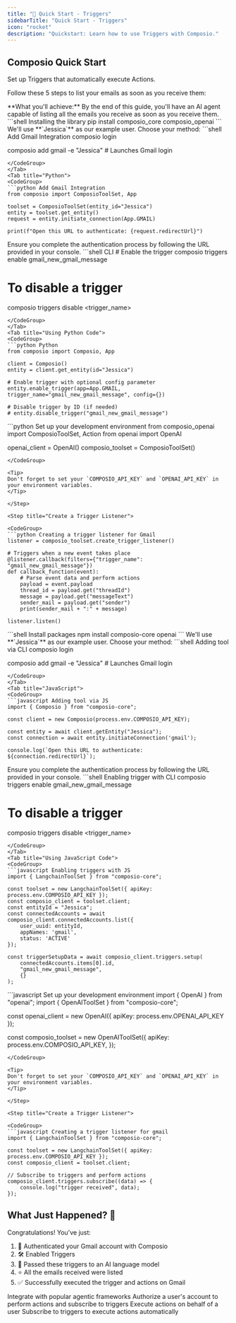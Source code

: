 ```yaml
---
title: "🚀 Quick Start - Triggers"
sidebarTitle: "Quick Start - Triggers"
icon: "rocket"
description: "Quickstart: Learn how to use Triggers with Composio."
---
```


## Composio Quick Start

Set up Triggers that automatically execute Actions. 

Follow these 5 steps to list your emails as soon as you receive them:

<Info>
**What you'll achieve:** By the end of this guide, you'll have an AI agent capable of listing all the emails you receive as soon as you receive them.
</Info>

<Tabs>
<Tab title="Python">
<Steps>

<Step title="Install Composio">
<CodeGroup>
```shell Installing the library
pip install composio_core composio_openai
```
</CodeGroup>
</Step>

<Step title="Authenticate Gmail Account">
We'll use **`Jessica`** as our example user. Choose your method:

<Tabs>
<Tab title="CLI (Quickest)">
<CodeGroup>
```shell Add Gmail Integration
composio login 

composio add gmail -e "Jessica" # Launches Gmail login
```
</CodeGroup>
</Tab>
<Tab title="Python">
<CodeGroup>
```python Add Gmail Integration
from composio import ComposioToolSet, App

toolset = ComposioToolSet(entity_id="Jessica")
entity = toolset.get_entity()
request = entity.initiate_connection(App.GMAIL)

print(f"Open this URL to authenticate: {request.redirectUrl}")
```
</CodeGroup>
</Tab>
</Tabs>

<Warning>
Ensure you complete the authentication process by following the URL provided in your console.
</Warning>

</Step>

<Step title="Enable Triggers">
<Tabs>
<Tab title="Using CLI">
<CodeGroup>
```shell CLI
# Enable the trigger
composio triggers enable gmail_new_gmail_message

# To disable a trigger
composio triggers disable <trigger_name>
```
</CodeGroup>
</Tab>
<Tab title="Using Python Code">
<CodeGroup>
```python Python
from composio import Composio, App

client = Composio()
entity = client.get_entity(id="Jessica")

# Enable trigger with optional config parameter
entity.enable_trigger(app=App.GMAIL, trigger_name="gmail_new_gmail_message", config={})

# Disable trigger by ID (if needed)
# entity.disable_trigger("gmail_new_gmail_message")
```
</CodeGroup>
</Tab>
</Tabs>
</Step>

<Step title="Initialize Composio and OpenAI">

<CodeGroup>
```python Set up your development environment
from composio_openai import ComposioToolSet, Action
from openai import OpenAI

openai_client = OpenAI()
composio_toolset = ComposioToolSet()
```
</CodeGroup>

<Tip>
Don't forget to set your `COMPOSIO_API_KEY` and `OPENAI_API_KEY` in your environment variables.
</Tip>

</Step>

<Step title="Create a Trigger Listener">

<CodeGroup>
```python Creating a trigger listener for Gmail
listener = composio_toolset.create_trigger_listener()

# Triggers when a new event takes place
@listener.callback(filters={"trigger_name": "gmail_new_gmail_message"})
def callback_function(event):
    # Parse event data and perform actions
    payload = event.payload
    thread_id = payload.get("threadId")
    message = payload.get("messageText")
    sender_mail = payload.get("sender")
    print(sender_mail + ":" + message)

listener.listen()
```
</CodeGroup>

</Step>

</Steps>
</Tab>

<Tab title="Javascript">
<Steps>

<Step title="Install Composio">
<CodeGroup>
```shell Install packages
npm install composio-core openai
```
</CodeGroup>
</Step>

<Step title="Authenticate Gmail Account">
We'll use **`Jessica`** as our example user. Choose your method:

<Tabs>
<Tab title="CLI (Quickest)">
<CodeGroup>
```shell Adding tool via CLI
composio login

composio add gmail -e "Jessica" # Launches Gmail login
```
</CodeGroup>
</Tab>
<Tab title="JavaScript">
<CodeGroup>
```javascript Adding tool via JS
import { Composio } from "composio-core";

const client = new Composio(process.env.COMPOSIO_API_KEY);

const entity = await client.getEntity("Jessica");
const connection = await entity.initiateConnection('gmail');

console.log(`Open this URL to authenticate: ${connection.redirectUrl}`);
```
</CodeGroup>
</Tab>
</Tabs>

<Warning>
Ensure you complete the authentication process by following the URL provided in your console.
</Warning>

</Step>

<Step title="Enable Triggers">
<Tabs>
<Tab title="Using CLI">
<CodeGroup>
```shell Enabling trigger with CLI
composio triggers enable gmail_new_gmail_message

# To disable a trigger
composio triggers disable <trigger_name>
```
</CodeGroup>
</Tab>
<Tab title="Using JavaScript Code">
<CodeGroup>
```javascript Enabling triggers with JS 
import { LangchainToolSet } from "composio-core";

const toolset = new LangchainToolSet({ apiKey: process.env.COMPOSIO_API_KEY });
const composio_client = toolset.client;
const entityId = "Jessica";
const connectedAccounts = await composio_client.connectedAccounts.list({
    user_uuid: entityId,
    appNames: 'gmail',
    status: 'ACTIVE'
});

const triggerSetupData = await composio_client.triggers.setup(
    connectedAccounts.items[0].id,
    "gmail_new_gmail_message",
    {}
);
```
</CodeGroup>
</Tab>
</Tabs>
</Step>

<Step title="Initialize Composio and OpenAI">

<CodeGroup>
```javascript Set up your development environment
import { OpenAI } from "openai";
import { OpenAIToolSet } from "composio-core";

const openai_client = new OpenAI({
    apiKey: process.env.OPENAI_API_KEY
});

const composio_toolset = new OpenAIToolSet({
    apiKey: process.env.COMPOSIO_API_KEY,
});
```
</CodeGroup>

<Tip>
Don't forget to set your `COMPOSIO_API_KEY` and `OPENAI_API_KEY` in your environment variables.
</Tip>

</Step>

<Step title="Create a Trigger Listener">

<CodeGroup>
```javascript Creating a trigger listener for gmail
import { LangchainToolSet } from "composio-core";

const toolset = new LangchainToolSet({ apiKey: process.env.COMPOSIO_API_KEY });
const composio_client = toolset.client;

// Subscribe to triggers and perform actions
composio_client.triggers.subscribe((data) => {
    console.log("trigger received", data);
});
```
</CodeGroup>

</Step>

</Steps>
</Tab>
</Tabs>

## What Just Happened? 🎉

Congratulations! You've just:

1. 🔐 Authenticated your Gmail account with Composio
2. 🛠 Enabled Triggers
3. 🧠 Passed these triggers to an AI language model
4. ⭐ All the emails received were listed
5. ✅ Successfully executed the trigger and actions on Gmail

<Frame caption="Explore Advanced Composio Features">
<Card title="Level Up Your Composio Skills" icon="rocket" iconType="duotone">
<CardGroup cols={2}>
<Card title="Compatible Agentic Frameworks" icon="brain" href="/framework/langchain">
Integrate with popular agentic frameworks
</Card>
<Card title="Authorize a User's Account" icon="brain" href="/introduction/foundations/components/entity/entity-guide">
Authorize a user's account to perform actions and subscribe to triggers
</Card>
<Card title="Execute Actions" icon="wand-magic-sparkles" href="/introduction/foundations/components/actions/action-guide">
Execute actions on behalf of a user
</Card>
<Card title="Triggers" icon="bolt" href="/introduction/foundations/components/triggers/trigger-guide">
Subscribe to triggers to execute actions automatically
</Card>
</CardGroup>
</Card>
</Frame>

